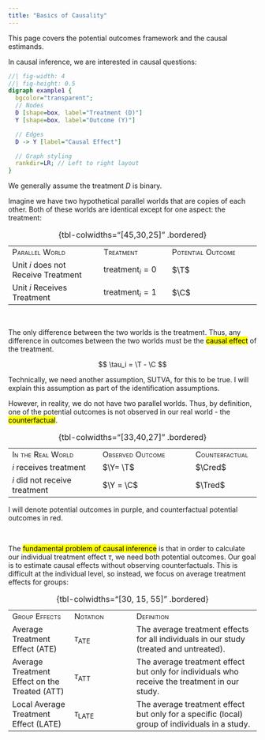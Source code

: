 ```yaml
---
title: "Basics of Causality"
---
```


::: small
This page covers the potential outcomes framework and the causal estimands.
:::

In causal inference, we are interested in causal questions:

::: center-graph
```dot
//| fig-width: 4
//| fig-height: 0.5
digraph example1 {
  bgcolor="transparent";
  // Nodes
  D [shape=box, label="Treatment (D)"]
  Y [shape=box, label="Outcome (Y)"]

  // Edges
  D -> Y [label="Causal Effect"]

  // Graph styling
  rankdir=LR; // Left to right layout
}
```
:::

::: small
We generally assume the treatment $D$ is binary.
:::

Imagine we have two hypothetical parallel worlds that are copies of each other. Both of these worlds are identical except for one aspect: the treatment:

|                                     |                          |                                 |
|:--------------------------|:-------------------|:-------------------------|
| [Parallel World]{.smallcaps}        | [Treatment]{.smallcaps}  | [Potential Outcome]{.smallcaps} |
| Unit $i$ does not Receive Treatment | $\text{treatment}_i = 0$ | $\T$                            |
| Unit $i$ Receives Treatment         | $\text{treatment}_i = 1$ | $\C$                            |

: {tbl-colwidths="\[45,30,25\]" .bordered}

<br />

The only difference between the two worlds is the treatment. Thus, any difference in outcomes between the two worlds must be the [causal effect]{.mark} of the treatment.

$$
\tau_i = \T - \C
$$

::: small
Technically, we need another assumption, SUTVA, for this to be true. I will explain this assumption as part of the identification assumptions.
:::

However, in reality, we do not have two parallel worlds. Thus, by definition, one of the potential outcomes is not observed in our real world - the [counterfactual]{.mark}.

|                                 |                                |                              |
|:-------------------------|:--------------------------|:------------------|
| [In the Real World]{.smallcaps} | [Observed Outcome]{.smallcaps} | [Counterfactual]{.smallcaps} |
| $i$ receives treatment          | $\Y= \T$                       | $\Cred$                      |
| $i$ did not receive treatment   | $\Y = \C$                      | $\Tred$                      |

: {tbl-colwidths="\[33,40,27\]" .bordered}

::: small
I will denote potential outcomes in purple, and counterfactual potential outcomes in red.
:::

<br />

The [fundamental problem of causal inference]{.mark} is that in order to calculate our individual treatment effect $\tau$, we need both potential outcomes. Our goal is to estimate causal effects without observing counterfactuals. This is difficult at the individual level, so instead, we focus on average treatment effects for groups:

|                                               |                        |                                                                                               |
|:-----------------|:-----------------|:-----------------------------------|
| [Group Effects]{.smallcaps}                   | [Notation]{.smallcaps} | [Definition]{.smallcaps}                                                                      |
| Average Treatment Effect (ATE)                | $\tau_\text{ATE}$      | The average treatment effects for all individuals in our study (treated and untreated).       |
| Average Treatment Effect on the Treated (ATT) | $\tau_\text{ATT}$      | The average treatment effect but only for individuals who receive the treatment in our study. |
| Local Average Treatment Effect (LATE)         | $\tau_\text{LATE}$     | The average treatment effect but only for a specific (local) group of individuals in a study. |

: {tbl-colwidths="\[30, 15, 55\]" .bordered}

<br />
